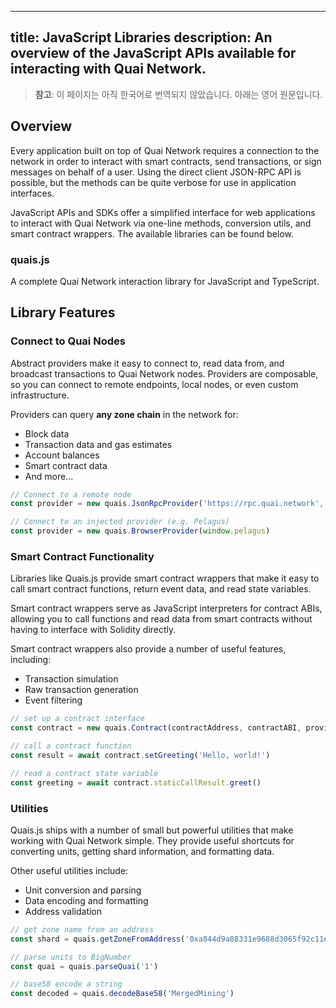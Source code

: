 <!-- AUTO-GENERATED-CONTENT:START (ENGLISH-COPY) -->
---
title: JavaScript Libraries
description: An overview of the JavaScript APIs available for interacting with Quai Network.
---

> **참고**: 이 페이지는 아직 한국어로 번역되지 않았습니다. 아래는 영어 원문입니다.

## Overview

Every application built on top of Quai Network requires a connection to the network in order to interact with smart contracts, send transactions, or sign messages on behalf of a user. Using the direct client JSON-RPC API is possible, but the methods can be quite verbose for use in application interfaces.

JavaScript APIs and SDKs offer a simplified interface for web applications to interact with Quai Network via one-line methods, conversion utils, and smart contract wrappers. The available libraries can be found below.

### quais.js

A complete Quai Network interaction library for JavaScript and TypeScript.

<CardGroup cols={3}>
	<Card
		title='Github'
		icon='github'
		href='/sdk/introduction'
	/>
	<Card
		title='Package'
		icon='npm'
		href='https://www.npmjs.com/package/quais'
	/>
	<Card
		title='Examples'
		icon='code'
		href='https://github.com/dominant-strategies/quais.js/tree/master/examples'
	/>
</CardGroup>

## Library Features

### Connect to Quai Nodes

Abstract providers make it easy to connect to, read data from, and broadcast transactions to Quai Network nodes. Providers are composable, so you can connect to remote endpoints, local nodes, or even custom infrastructure.

Providers can query **any zone chain** in the network for:

- Block data
- Transaction data and gas estimates
- Account balances
- Smart contract data
- And more...

```javascript
// Connect to a remote node
const provider = new quais.JsonRpcProvider('https://rpc.quai.network', undefined, { usePathing: true })

// Connect to an injected provider (e.g. Pelagus)
const provider = new quais.BrowserProvider(window.pelagus)
```

### Smart Contract Functionality

Libraries like Quais.js provide smart contract wrappers that make it easy to call smart contract functions, return event data, and read state variables.

Smart contract wrappers serve as JavaScript interpreters for contract ABIs, allowing you to call functions and read data from smart contracts without having to interface with Solidity directly.

Smart contract wrappers also provide a number of useful features, including:

- Transaction simulation
- Raw transaction generation
- Event filtering

```javascript
// set up a contract interface
const contract = new quais.Contract(contractAddress, contractABI, provider)

// call a contract function
const result = await contract.setGreeting('Hello, world!')

// read a contract state variable
const greeting = await contract.staticCallResult.greet()
```

### Utilities

Quais.js ships with a number of small but powerful utilities that make working with Quai Network simple. They provide useful shortcuts for converting units, getting shard information, and formatting data.

Other useful utilities include:

- Unit conversion and parsing
- Data encoding and formatting
- Address validation

```javascript
// get zone name from an address
const shard = quais.getZoneFromAddress('0xa844d9a88331e9688d3065f92c11e25ab1e50aa6')

// parse units to BigNumber
const quai = quais.parseQuai('1')

// base58 encode a string
const decoded = quais.decodeBase58('MergedMining')
```
